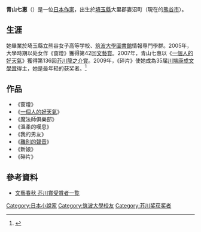 {{Infobox writer
| name          = 青山七惠
| image         = 
| caption       = 青山七惠
| birth_date    = {{birth date and age|1983|1|20}}
| birth_place   = [[日本|日本]][[埼玉縣|埼玉縣]][[大里郡|大里郡]]妻沼町（現[[熊谷市|熊谷市]]）
| death_date    = 
| death_place   = 
| occupation    = 作家
| genre         = 小說
| notable_works = 『窗燈』（1997年）<br />『[[一個人的好天氣|一個人的好天氣]]』（2007年）
| awards        = [[文藝賞|文藝賞]]（2005年）<br />[[芥川龍之介賞|芥川龍之介賞]]（2007年）<br />[[川端康成文學賞|川端康成文學賞]]（2009年）
| spouse        = 
| partner       = 
| children      = 
| relatives     = 
| influences    = 
| influenced    = 
| signature     = 
| website       = 
}}
'''青山七惠'''（{{bd|1983年|1月20日||||catIdx=}}）是一位[[日本|日本]][[作家|作家]]，出生於[[埼玉縣|埼玉縣]]大里郡妻沼町（現在的[[熊谷市|熊谷市]]）。

==生涯==
她畢業於埼玉縣立熊谷女子高等学校、[[筑波大學|筑波大學]][[圖書館|圖書館]]情報専門學群。2005年，大學時期以处女作《窗燈》獲得第42回[[文藝賞|文藝賞]]。2007年，青山七惠以《[[一個人的好天氣|一個人的好天氣]]》獲得第136回[[芥川龍之介賞|芥川龍之介賞]]。2009年，《碎片》使她成為35届[[川端康成文學賞|川端康成文學賞]]得主，她是最年轻的获奖者。<ref>{{Cite book|title=离别的声音|last=青山七惠|first=|publisher=南海出版社|year=2016年8月|isbn=978-7-5442-8247-5|location=海口市|pages=192|last2=竺家荣}}</ref>

==作品==
*《窗燈》
*《[[一個人的好天氣|一個人的好天氣]]》
*《魔法師俱樂部》
*《溫柔的嘆息》
*《我的男友》
*《[[離別的聲音|離別的聲音]]》
*《新娘》
*《碎片》

== 參考資料 ==
*[https://web.archive.org/web/20090331231334/http://www.bunshun.co.jp/award/akutagawa/index.htm 文藝春秋 芥川賞受賞者一覧]

{{Authority control}}

{{DEFAULTSORT:Aoyama, Nanae}}
[[Category:日本小說家|Category:日本小說家]]
[[Category:筑波大學校友|Category:筑波大學校友]]
[[Category:芥川奖获奖者|Category:芥川奖获奖者]]